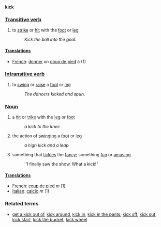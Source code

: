'''kick'''

===[[Transitive verb]]===
# to [[strike]] or [[hit]] with the [[foot]] or [[leg]]
#: ''Kick the ball into the goal.''

====[[Translations]]====
*[[French]]: [[donner]] un [[coup de pied]] à (1)

===[[Intransitive verb]]===
# to [[swing]] or [[raise]] a [[foot]] or [[leg]]
#: ''The dancers kicked and spun.''

===[[Noun]]===
# a [[hit]] or [[trike]] with the [[leg]] or [[foot]]
#: ''a kick to the knee''
# the action of [[swing]]ing a [[foot]] or [[leg]]
#: ''a high kick and a leap''
# something that [[tickle]]s the [[fancy]]; something [[fun]] or [[amusing]]
#: ''I finally saw the show. What a kick!"

====[[Translations]]====
*[[French]]: [[coup de pied]] ''m'' (1)
*[[Italian]]: [[calcio]] ''m'' (1)

===Related terms===
*[[get a kick out of]], [[kick around]], [[kick in]], [[kick in the pants]], [[kick off]], [[kick out]], [[kick start]], [[kick the bucket]], [[kick wheel]]